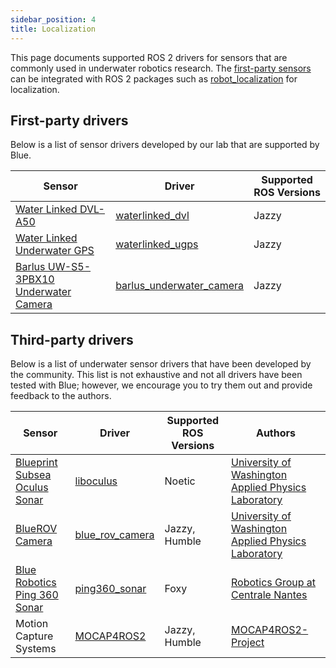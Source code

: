 ```yaml
---
sidebar_position: 4
title: Localization
---
```


This page documents supported ROS 2 drivers for sensors that are commonly used in underwater
robotics research. The [first-party sensors](#first-party-sensors) can be integrated with ROS 2
packages such as [robot_localization](https://github.com/cra-ros-pkg/robot_localization) for localization.

## First-party drivers

Below is a list of sensor drivers developed by our lab that are supported by Blue.

| Sensor                                                                | Driver                                                                                              | Supported ROS Versions |
| --------------------------------------------------------------------- | --------------------------------------------------------------------------------------------------- | ---------------------- |
| [Water Linked DVL-A50](https://waterlinked.com/dvl)                   | [waterlinked_dvl](https://github.com/Robotic-Decision-Making-Lab/waterlinked_dvl)                   | Jazzy                  |
| [Water Linked Underwater GPS](https://waterlinked.com/underwater-gps) | [waterlinked_ugps](https://github.com/Robotic-Decision-Making-Lab/waterlinked_ugps)                  | Jazzy                  |
| [Barlus UW-S5-3PBX10 Underwater Camera](https://barluscam.com/)       | [barlus_underwater_camera](https://github.com/Robotic-Decision-Making-Lab/barlus_underwater_camera) | Jazzy                  |

## Third-party drivers

Below is a list of underwater sensor drivers that have been developed by the community. This list is
not exhaustive and not all drivers have been tested with Blue; however, we encourage you to try them out
and provide feedback to the authors.

| Sensor                                                                                                    | Driver                                                                              | Supported ROS Versions | Authors                                                                                         |
| --------------------------------------------------------------------------------------------------------- | ----------------------------------------------------------------------------------- | ---------------------- | ----------------------------------------------------------------------------------------------- |
| [Blueprint Subsea Oculus Sonar](https://www.blueprintsubsea.com/oculus/)                                  | [liboculus](https://github.com/apl-ocean-engineering/liboculus)                     | Noetic                 | [University of Washington Applied Physics Laboratory](https://github.com/apl-ocean-engineering) |
| [BlueROV Camera](https://bluerobotics.com/product-category/sensors-cameras/cameras/)                      | [blue_rov_camera](https://gitlab.com/apl-ocean-engineering/bluerov/blue_rov_camera) | Jazzy, Humble          | [University of Washington Applied Physics Laboratory](https://github.com/apl-ocean-engineering) |
| [Blue Robotics Ping 360 Sonar](https://bluerobotics.com/store/sonars/imaging-sonars/ping360-sonar-r1-rp/) | [ping360_sonar](https://github.com/CentraleNantesRobotics/ping360_sonar)            | Foxy                   | [Robotics Group at Centrale Nantes](https://github.com/CentraleNantesRobotics)                  |
| Motion Capture Systems                                                                                    | [MOCAP4ROS2](https://mocap4ros2-project.github.io/index.html)                       | Jazzy, Humble          | [MOCAP4ROS2-Project](https://github.com/MOCAP4ROS2-Project)                                     |
